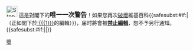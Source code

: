 [[File:Stop hand nuvola.svg|30px|alt=Stop icon]] 這是對閣下的<big>'''唯一一次警告'''</big>！如果您再次[[Wikipedia:破壞|破壞]]維基百科{{<includeonly>safesubst:</includeonly>#if:{{{1|}}}|（正如閣下於[[:{{{1}}}]]的編輯）}}，届时將會被'''[[Wikipedia:封禁方針|禁止編輯]]'''，恕不予另行通知。{{<includeonly>safesubst:</includeonly>#if:{{{2|}}}|{{{2}}}|}}<!-- Template:uw-vandalism4im --><noinclude>
{{Templatesnotice|series = uw-vandalism|max = 4im|s1 = uw-v4im|s2 = uw-vand4im|s3 = uw-vandal4im}}
[[Category:用戶警告模板|壞]]
</noinclude>